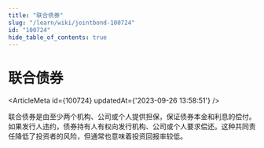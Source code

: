 ```yaml
---
title: "联合债券"
slug: "/learn/wiki/jointbond-100724"
id: "100724"
hide_table_of_contents: true
---
```



# 联合债券

<ArticleMeta id={100724} updatedAt={'2023-09-26 13:58:51'} />
<div className='border-solid border-b border-t-0 my-4 border-[var(--ifm-color-gray-300)]' />

联合债券是由至少两个机构、公司或个人提供担保，保证债券本金和利息的偿付。如果发行人违约，债券持有人有权向发行机构、公司或个人要求偿还。这种共同责任降低了投资者的风险，但通常也意味着投资回报率较低。

